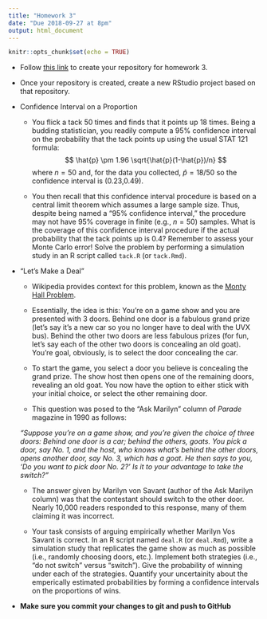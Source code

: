 ```yaml
---
title: "Homework 3"
date: "Due 2018-09-27 at 8pm"
output: html_document
---
```



```r
knitr::opts_chunk$set(echo = TRUE)
```

+ Follow [this link](https://classroom.github.com/a/ba2cML_f) to create your 
repository for homework 3.

+ Once your repository is created, create a new RStudio project based on that
repository.

+ Confidence Interval on a Proportion

    + You flick a tack 50 times and finds that it points up 18 times.  Being a 
    budding statistician, you readily compute a 95% confidence interval on the 
    probability that the tack points up using the usual STAT 121 formula:
$$
\hat{p} \pm 1.96 \sqrt{\hat{p}(1-\hat{p})/n}
$$
where $n=50$ and, for the data you collected, $\hat{p}=18/50$ so the confidence
interval is (0.23,0.49).

    + You then recall that this confidence interval procedure is based on a
    central limit theorem which assumes a large sample size.  Thus, despite being
    named a "95% confidence interval," the procedure may not have 95% coverage in
    finite (e.g., $n=50$) samples.  What is the coverage of this confidence 
    interval procedure if the actual probability that the tack points up is 0.4? 
    Remember to assess your Monte Carlo error!  Solve the problem by performing a 
    simulation study in an R script called `tack.R` (or `tack.Rmd`).

+ "Let's Make a Deal"

    + Wikipedia provides context for this problem, known as the [Monty Hall 
    Problem](https://en.wikipedia.org/wiki/Monty_Hall_problem).
    
    + Essentially, the idea is this: You're on a game show and you are presented
    with 3 doors. Behind one door is a fabulous grand prize (let's say it's a 
    new car so you no longer have to deal with the UVX bus). Behind the other two
    doors are less fabulous prizes (for fun, let's say each of the other two 
    doors is concealing an old goat). You're goal, obviously, is to select the 
    door concealing the car.
    
    + To start the game, you select a door you believe is concealing the grand
    prize. The show host then opens one of the remaining doors, revealing an
    old goat. You now have the option to either stick with your initial choice, 
    or select the other remaining door.
    
    + This question was posed to the "Ask Marilyn" column of *Parade* magazine in 
    1990 as follows:
    
    *"Suppose you're on a game show, and you're given the choice of three doors: 
    Behind one door is a car; behind the others, goats. You pick a door, say No.
    1, and the host, who knows what's behind the other doors, opens another door, 
    say No. 3, which has a goat. He then says to you, 'Do you want to pick door 
    No. 2?' Is it to your advantage to take the switch?"*
    
    + The answer given by Marilyn von Savant (author of the Ask Marilyn column) 
    was that the contestant should switch to the other door. Nearly 10,000 readers
    responded to this response, many of them claiming it was incorrect.

    + Your task consists of arguing empirically whether Marilyn Vos Savant is 
    correct. In an R script named `deal.R` (or `deal.Rmd`), write a simulation 
    study that replicates the game show as much as possible (i.e., randomly 
    choosing doors, etc.). Implement both strategies (i.e., "do not switch" versus 
    "switch").  Give the probability of winning under each of the strategies. 
    Quantify your uncertainity about the emperically estimated probabilities by 
    forming a confidence intervals on the proportions of wins.

+  **Make sure you commit your changes to git and push to GitHub**
